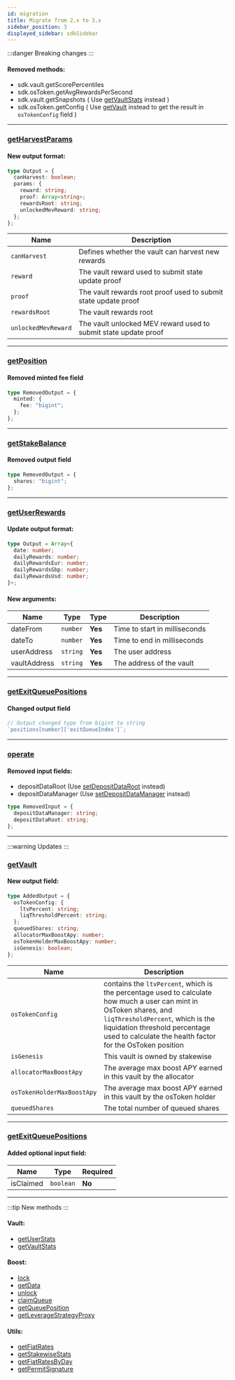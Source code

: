 ```yaml
---
id: migration
title: Migrate from 2.x to 3.x
sidebar_position: 3
displayed_sidebar: sdkSidebar
---
```


:::danger Breaking changes
:::

#### Removed methods:

- sdk.vault.getScorePercentiles
- sdk.osToken.getAvgRewardsPerSecond
- sdk.vault.getSnapshots ( Use [getVaultStats](/vault/requests/getvaultstats) instead )
- sdk.osToken.getConfig ( Use [getVault](/vault/requests/getvault) instead to get the result in `osTokenConfig` field )

---

### [getHarvestParams](/vault/requests/getharvestparams)

#### New output format:

```ts
type Output = {
  canHarvest: boolean;
  params: {
    reward: string;
    proof: Array<string>;
    rewardsRoot: string;
    unlockedMevReward: string;
  };
};
```

| Name                | Description                                                     |
| ------------------- | --------------------------------------------------------------- |
| `canHarvest`        | Defines whether the vault can harvest new rewards               |
| `reward`            | The vault reward used to submit state update proof              |
| `proof`             | The vault rewards root proof used to submit state update proof  |
| `rewardsRoot`       | The vault rewards root                                          |
| `unlockedMevReward` | The vault unlocked MEV reward used to submit state update proof |

---

### [getPosition](/osToken/requests/getposition)

#### Removed minted fee field

```ts
type RemovedOutput = {
  minted: {
    fee: "bigint";
  };
};
```

---

### [getStakeBalance](/vault/requests/getstakebalance)

#### Removed output field

```ts
type RemovedOutput = {
  shares: "bigint";
};
```

---

### [getUserRewards](/vault/requests/getuserrewards)

#### Update output format:

```ts
type Output = Array<{
  date: number;
  dailyRewards: number;
  dailyRewardsEur: number;
  dailyRewardsGbp: number;
  dailyRewardsUsd: number;
}>;
```

#### New arguments:

| Name         | Type     | Type    | Description                   |
| ------------ | -------- | ------- | ----------------------------- |
| dateFrom     | `number` | **Yes** | Time to start in milliseconds |
| dateTo       | `number` | **Yes** | Time to end in milliseconds   |
| userAddress  | `string` | **Yes** | The user address              |
| vaultAddress | `string` | **Yes** | The address of the vault      |

---

### [getExitQueuePositions](/vault/requests/getexitqueuepositions)

#### Changed output field

```ts
// Output changed type from bigint to string
`positions[number]['exitQueueIndex']`;
```

---

### [operate](/vault/transactions/operate)

#### Removed input fields:

- depositDataRoot (Use [setDepositDataRoot](/vault/transactions/setdepositdataroot) instead)
- depositDataManager (Use [setDepositDataManager](/vault/transactions/setdepositdatamanager) instead)

```ts
type RemovedInput = {
  depositDataManager: string;
  depositDataRoot: string;
};
```

---

:::warning Updates
:::

### [getVault](/vault/requests/getvault)

#### New output field:

```ts
type AddedOutput = {
  osTokenConfig: {
    ltvPercent: string;
    liqThresholdPercent: string;
  };
  queuedShares: string;
  allocatorMaxBoostApy: number;
  osTokenHolderMaxBoostApy: number;
  isGenesis: boolean;
};
```

| Name                       | Description                                                                                                                                                                                                                                            |
| -------------------------- | ------------------------------------------------------------------------------------------------------------------------------------------------------------------------------------------------------------------------------------------------------ |
| `osTokenConfig`            | contains the `ltvPercent`, which is the percentage used to calculate how much a user can mint in OsToken shares, and `liqThresholdPercent`, which is the liquidation threshold percentage used to calculate the health factor for the OsToken position |
| `isGenesis`                | This vault is owned by stakewise                                                                                                                                                                                                                       |
| `allocatorMaxBoostApy`     | The average max boost APY earned in this vault by the allocator                                                                                                                                                                                        |
| `osTokenHolderMaxBoostApy` | The average max boost APY earned in this vault by the osToken holder                                                                                                                                                                                   |
| `queuedShares`             | The total number of queued shares                                                                                                                                                                                                                      |

---

### [getExitQueuePositions](/vault/requests/getexitqueuepositions)

#### Added optional input field:

| Name      | Type      | Required |
| --------- | --------- | -------- |
| isClaimed | `boolean` | **No**   |

---

:::tip New methods
:::

#### Vault:

- [getUserStats](/vault/requests/getuserstats)
- [getVaultStats](/vault/requests/getvaultstats)

#### Boost:

- [lock](/boost/transactions/lock)
- [getData](/boost/requests/getdata)
- [unlock](/boost/transactions/unlock)
- [claimQueue](/boost/transactions/claimqueue)
- [getQueuePosition](/boost/requests/getqueueposition)
- [getLeverageStrategyProxy](/boost/requests/getleveragestrategyproxy)

#### Utils:

- [getFiatRates](/utils/getfiatrates)
- [getStakewiseStats](/utils/getstakewisestats)
- [getFiatRatesByDay](/utils/getfiatratesbyday)
- [getPermitSignature](/utils/getpermitsignature)
